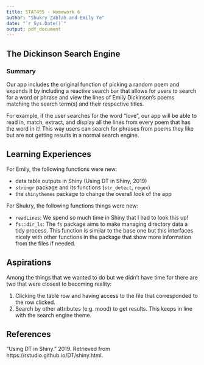 ```yaml
---
title: STAT495 - Homework 6
author: "Shukry Zablah and Emily Ye"
date: "`r Sys.Date()`"
output: pdf_document
---
```


## The Dickinson Search Engine

### Summary

Our app includes the original function of picking a random poem and expands it by including a reactive search bar that allows for users to search for a word or phrase and view the lines of Emily Dickinson's poems matching the search term(s) and their respective titles. 

For example, if the user searches for the word "love", our app will be able to read in, match, extract, and display all the lines from every poem that has the word in it! This way users can search for phrases from poems they like but are not getting results in a normal search engine.

## Learning Experiences

For Emily, the following functions were new:

* data table outputs in Shiny (Using DT in Shiny, 2019)
* ``stringr`` package and its functions (`str_detect`, `regex`)
* the ``shinythemes`` package to change the overall look of the app

For Shukry, the following functions things were new:

* `readLines`: We spend so much time in Shiny that I had to look this up!
* `fs::dir_ls`: The `fs` package aims to make managing directory data a tidy process. This function is similar to the base one but this interfaces nicely with other functions in the package that show more information from the files if needed. 

## Aspirations

Among the things that we wanted to do but we didn't have time for there are two that were closest to becoming reality: 

1) Clicking the table row and having access to the file that corresponded to the row clicked. 
2) Search by other attributes (e.g. mood) to get results. This keeps in line with the search engine theme.

## References

"Using DT in Shiny." 2019. Retrieved from https://rstudio.github.io/DT/shiny.html.


